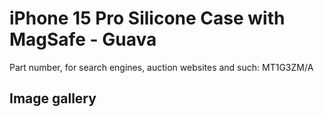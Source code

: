 # iPhone 15 Pro Silicone Case with MagSafe - Guava

Part number, for search engines, auction websites and such: MT1G3ZM/A

## Image gallery

<div style={{ width: "768px" }}>
  <GalleryComponent
    images={[
      {
        original: "/everysource/MT1G3",
        thumbnail: "/everypreview/MT1G3",
      },
      {
        original: "/everysource/MT1G3_AV1",
        thumbnail: "/everypreview/MT1G3_AV1",
      },
      {
        original: "/everysource/MT1G3_AV2",
        thumbnail: "/everypreview/MT1G3_AV2",
      },
      {
        original: "/everysource/MT1G3_AV3",
        thumbnail: "/everypreview/MT1G3_AV3",
      },
      {
        original: "/everysource/MT1G3_AV4",
        thumbnail: "/everypreview/MT1G3_AV4",
      },
      {
        original: "/everysource/MT1G3_AV5",
        thumbnail: "/everypreview/MT1G3_AV5",
      }
    ]}
  />
</div>